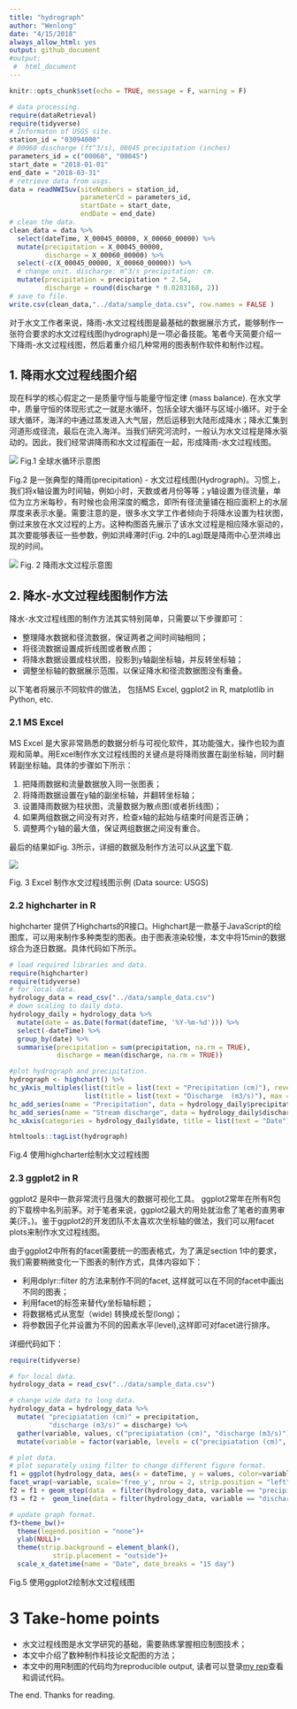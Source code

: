 ```yaml
---
title: "hydrograph"
author: "Wenlong"
date: "4/15/2018"
always_allow_html: yes
output: github_document
#output:
 #  html_document
---
```


```r
knitr::opts_chunk$set(echo = TRUE, message = F, warning = F)
```

```r
# data processing.
require(dataRetrieval)
require(tidyverse)
# Informaton of USGS site.
station_id = "03094000"
# 00060 discharge (ft^3/s), 00045 precipitation (inches)
parameters_id = c("00060", "00045") 
start_date = "2018-01-01"
end_date = "2018-03-31"
# retrieve data from usgs.
data = readNWISuv(siteNumbers = station_id,
                  parameterCd = parameters_id,
                  startDate = start_date,
                  endDate = end_date)
# clean the data.
clean_data = data %>% 
  select(dateTime, X_00045_00000, X_00060_00000) %>% 
  mutate(precipitation = X_00045_00000,
         discharge = X_00060_00000) %>% 
  select(-c(X_00045_00000, X_00060_00000)) %>% 
  # change unit. discharge: m^3/s precipitation: cm.
  mutate(precipitation = precipitation * 2.54,
         discharge = round(discharge * 0.0283168, 2))
# save to file. 
write.csv(clean_data,"../data/sample_data.csv", row.names = FALSE )
```

对于水文工作者来说，降雨-水文过程线图是最基础的数据展示方式，能够制作一张符合要求的水文过程线图(hydrograph)是一项必备技能。笔者今天简要介绍一下降雨-水文过程线图，然后着重介绍几种常用的图表制作软件和制作过程。

## 1. 降雨水文过程线图介绍

现在科学的核心假定之一是质量守恒与能量守恒定律 (mass balance).  在水文学中，质量守恒的体现形式之一就是水循环，包括全球大循环与区域小循环。对于全球大循环，海洋的中通过蒸发进入大气层，然后运移到大陆形成降水；降水汇集到河道形成径流，最后在流入海洋。当我们研究河流时，一般认为水文过程是降水驱动的。因此，我们经常讲降雨和水文过程画在一起，形成降雨-水文过程线图。

![](http://map.ps123.net/world/UploadFile/201503/2015031023542662.jpg)
Fig.1 全球水循环示意图

Fig.2 是一张典型的降雨(precipitation) - 水文过程线图(Hydrograph)。习惯上，我们将x轴设置为时间轴，例如小时，天数或者月份等等；y轴设置为径流量，单位为立方米每秒，有时候也会用深度的概念，即所有径流量铺在相应面积上的水层厚度来表示水量。需要注意的是，很多水文学工作者倾向于将降水设置为柱状图，倒过来放在水文过程的上方。这种构图首先展示了该水文过程是相应降水驱动的，其次要能够表征一些参数，例如洪峰滞时(Fig. 2中的Lag)既是降雨中心至洪峰出现的时间。

![](http://4.bp.blogspot.com/-52kbcyXSmpI/T4iEqMFMoQI/AAAAAAAACIo/HK-p4Orgy3U/s1600/storm_1.gif)
Fig. 2 降雨水文过程示意图

## 2. 降水-水文过程线图制作方法

降水-水文过程线图的制作方法其实特别简单，只需要以下步骤即可：

* 整理降水数据和径流数据，保证两者之间时间轴相同；
* 将径流数据设置成折线图或者散点图；
* 将降水数据设置成柱状图，投影到y轴副坐标轴，并反转坐标轴；
* 调整坐标轴的数据展示范围，以保证降水和径流数据图没有重叠。

以下笔者将展示不同软件的做法， 包括MS Excel, ggplot2 in R, matplotlib in Python, etc.

### 2.1 MS Excel

MS Excel 是大家非常熟悉的数据分析与可视化软件，其功能强大，操作也较为直观和简单。用Excel制作水文过程线图的关键点是将降雨放置在副坐标轴，同时翻转副坐标轴。具体的步骤如下所示：

1. 把降雨数据和流量数据放入同一张图表；
2. 将降雨数据设置在y轴的副坐标轴，并翻转坐标轴；
3. 设置降雨数据为柱状图，流量数据为散点图(或者折线图)；
4. 如果两组数据之间没有对齐，检查x轴的起始与结束时间是否正确；
5. 调整两个y轴的最大值，保证两组数据之间没有重合。

最后的结果如Fig. 3所示，详细的数据及制作方法可以从[这里](https://github.com/wenlong-liu/wechat_blogs/blob/master/data/sample_data.xlsx)下载.

![](https://github.com/wenlong-liu/wechat_blogs/blob/master/materials/hydrograph.png?raw=true)

Fig. 3 Excel 制作水文过程线图示例 (Data source: USGS)

### 2.2 highcharter in R

highcharter 提供了Highcharts的R接口。Highchart是一款基于JavaScript的绘图库，可以用来制作多种类型的图表。由于图表渲染较慢，本文中将15min的数据综合为逐日数据。具体代码如下所示。


```r
# load required libraries and data.
require(highcharter)
require(tidyverse)
# for local data.
hydrology_data = read_csv("../data/sample_data.csv")
# down scaling to daily data.
hydrology_daily = hydrology_data %>% 
  mutate(date = as.Date(format(dateTime, '%Y-%m-%d'))) %>% 
  select(-dateTime) %>% 
  group_by(date) %>% 
  summarise(precipitation = sum(precipitation, na.rm = TRUE),
            discharge = mean(discharge, na.rm = TRUE)) 

#plot hydrograph and precipitation.  
hydrograph <- highchart() %>% 
hc_yAxis_multiples(list(title = list(text = "Precipitation (cm)"), reversed = TRUE, opposite = TRUE, max = 10), 
                   list(title = list(text = "Discharge  (m3/s)"), max = 200)) %>% 
hc_add_series(name = "Precipitation", data = hydrology_daily$precipitation, type = "column" ) %>% 
hc_add_series(name = "Stream discharge", data = hydrology_daily$discharge, type = "spline", yAxis = 1) %>%
hc_xAxis(categories = hydrology_daily$date, title = list(text = "Date"))

htmltools::tagList(hydrograph)

```

Fig.4 使用highcharter绘制水文过程线图

### 2.3 ggplot2 in R

ggplot2 是R中一款非常流行且强大的数据可视化工具。 ggplot2常年在所有R包的下载榜中名列前茅。对于笔者来说，ggplot2最大的用处就治愈了笔者的直男审美(汗。)。鉴于ggplot2的开发团队不太喜欢次坐标轴的做法，我们可以用facet plots来制作水文过程线图。

由于ggplot2中所有的facet需要统一的图表格式，为了满足section 1中的要求，我们需要稍微变化一下图表的制作方式，具体内容如下：

* 利用dplyr::filter 的方法来制作不同的facet, 这样就可以在不同的facet中画出不同的图表；
* 利用facet的标签来替代y坐标轴标题；
* 将数据格式从宽型（wide) 转换成长型(long)；
* 将参数因子化并设置为不同的因素水平(level),这样即可对facet进行排序。

详细代码如下：

```r
require(tidyverse)

# for local data.
hydrology_data = read_csv("../data/sample_data.csv")

# change wide data to long data.
hydrology_data = hydrology_data %>% 
  mutate( "precipiatation (cm)" = precipitation,
          "discharge (m3/s)" = discharge) %>% 
  gather(variable, values, c("precipiatation (cm)", "discharge (m3/s)")) %>% 
  mutate(variable = factor(variable, levels = c("precipiatation (cm)", "discharge (m3/s)")))

# plot data.
# plot separately using filter to change different figure format.
f1 = ggplot(hydrology_data, aes(x = dateTime, y = values, color=variable))+
facet_wrap(~variable, scale='free_y', nrow = 2, strip.position = "left")
f2 = f1 + geom_step(data  = filter(hydrology_data, variable == "precipiatation (cm)"))
f3 = f2 +  geom_line(data = filter(hydrology_data, variable == "discharge (m3/s)"))

# update graph format.
f3+theme_bw()+
  theme(legend.position = "none")+
  ylab(NULL)+
  theme(strip.background = element_blank(),
           strip.placement = "outside")+
  scale_x_datetime(name = "Date", date_breaks = "15 day")

```

Fig.5 使用ggplot2绘制水文过程线图

# 3 Take-home points

* 水文过程线图是水文学研究的基础，需要熟练掌握相应制图技术；
* 本文中介绍了数种制作科技论文配图的方法；
* 本文中的用R制图的代码均为reproducible output, 读者可以登录[my rep](https://github.com/wenlong-liu/wechat_blogs)查看和调试代码。

The end. Thanks for reading.













